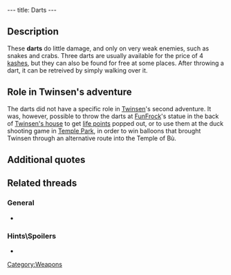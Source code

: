 ---
title: Darts
---

{{Weapon|
Name=Dart|
Image=Darts.gif|
Enemy=Yellow enemies|
Rate=Medium|
Damage=Little|
Range=Medium}}

{{Quote|
Quote=You can throw these darts at any time by selecting them in the inventory. To retrieve them, you only have to touch them.|
Character=Official description}}

==Description==
These '''darts''' do little damage, and only on very weak enemies, such as snakes and crabs. Three darts are usually available for the price of 4 [[kashes]], but they can also be found for free at some places. After throwing a dart, it can be retreived by simply walking over it.

==Role in Twinsen's adventure==
The darts did not have a specific role in [[Twinsen]]'s second adventure. It was, however, possible to throw the darts at [[FunFrock]]'s statue in the back of [[Twinsen's house]] to get [[life points]] popped out, or to use them at the duck shooting game in [[Temple of Bu|Temple Park]], in order to win balloons that brought Twinsen through an alternative route into the Temple of Bù.

==Additional quotes==
{{Quote|
Quote=Would you like 3 darts and try some duck shooting? The price is 4 kashes.|
Character=Temple Park vendor}}

==Related threads==
===General===
* {{thread|id=8282|title=Darts}}

===Hints\Spoilers===
* {{thread|id=857|title=Twinsen Odyssey-Dart Help}}

[[Category:Weapons]]